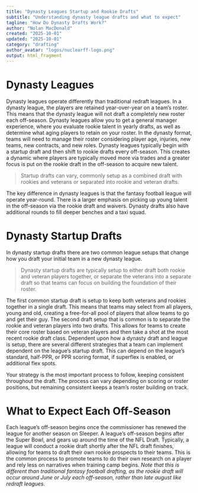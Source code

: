 ```yaml
---
title: "Dynasty Leagues Startup and Rookie Drafts"
subtitle: "Understanding dynasty league drafts and what to expect"
tagline: "How Do Dynasty Drafts Work?"
author: "Nolan MacDonald"
created: "2025-10-01"
updated: "2025-10-01"
category: "drafting"
author_avatar: "logos/nuclearff-logo.png"
output: html_fragment
---
```


# Dynasty Leagues

Dynasty leagues operate differently than traditional redraft leagues.
In a dynasty league, the players are retained year-over-year on a team's roster.
This means that the dynasty league will not draft a completely new roster each off-season.
Dynasty leagues allow you to get a general manager experience, where you evaluate rookie talent in yearly drafts, as well as determine what aging players to retain on your roster.
In the dynasty format, teams will need to manage their roster considering player age, injuries, new teams, new contracts, and new roles.
Dynasty leagues typically begin with a startup draft and then shift to rookie drafts every off-season.
This creates a dynamic where players are typically moved more via trades and a greater focus is put on the rookie draft in the off-season to acquire new talent.


<blockquote>
Startup drafts can vary, commonly setup as a combined draft with rookies and veterans or separated into rookie and veteran drafts.
</blockquote>

The key difference in dynasty leagues is that the fantasy football league will operate year-round. There is a larger emphasis on picking up young talent in the off-season via the rookie draft and waivers.
Dynasty drafts also have additional rounds to fill deeper benches and a taxi squad.

# Dynasty Startup Drafts

In dynasty startup drafts there are two common league setups that change how you draft your initial team in a new dynasty league.

<blockquote>
Dynasty startup drafts are typically setup to either draft both rookie and veteran players together, or separate the veterans into a separate draft so that teams can focus on building the foundation of their roster.
</blockquote>

The first common startup draft is setup to keep both veterans and rookies together in a 
single draft. 
This means that teams may select from all players, young and old, creating a free-for-all pool of players that allow teams to go and get their guy.
The second draft setup that is common is to separate the rookie and veteran players into two drafts. 
This allows for teams to create their core roster based on veteran players and then take a shot at the most recent rookie draft class.
Dependent upon how a dynasty draft and league is setup, there are several different strategies that a team can implement dependent on the league's startup draft.
This can depend on the league's standard, half-PPR, or PPR scoring format,
if superflex is enabled, or additional flex spots.

Your strategy is the most important process to follow, keeping consistent throughout the draft. The process can vary depending on scoring or roster positions, but remaining consistent keeps a team's roster building on track.

# What to Expect Each Off-Season

Each league's off-season begins once the commissioner has renewed the league for another season on Sleeper.
A league's off-season begins after the Super Bowl, and gears up around the time of the NFL Draft.
Typically, a league will conduct a rookie draft shortly after the NFL draft finishes, allowing for teams to draft their own rookie prospects to their teams.
This is the common process to promote teams to do their own research on a player and rely less on narratives when training camp begins.
*Note that this is different than traditional fantasy football drafting, as the rookie draft will occur around June or July each off-season, rather than late august like redraft leagues.*

